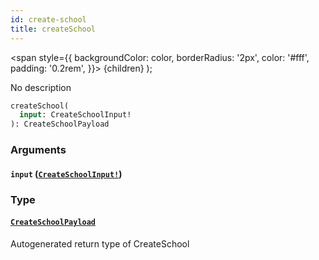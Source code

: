```yaml
---
id: create-school
title: createSchool
---
```


<span
style={{
      backgroundColor: color,
      borderRadius: '2px',
      color: '#fff',
      padding: '0.2rem',
    }}>
{children}
</span>
);

No description

```graphql
createSchool(
  input: CreateSchoolInput!
): CreateSchoolPayload

```

### Arguments

#### `input` ([`CreateSchoolInput!`](/docs/api/inputs/create-school-input))

### Type

#### [`CreateSchoolPayload`](/docs/api/objects/create-school-payload)

Autogenerated return type of CreateSchool
